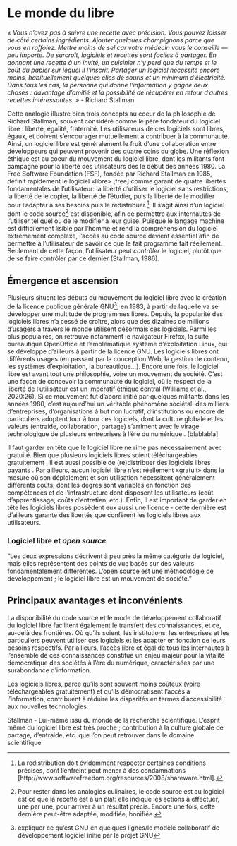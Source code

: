 # Le monde du libre

*« Vous n'avez pas à suivre une recette avec précision. Vous pouvez laisser de côté certains ingrédients. Ajouter quelques champignons parce que vous en raffolez. Mettre moins de sel car votre médecin vous le conseille --- peu importe. De surcroît, logiciels et recettes sont faciles à partager. En donnant une recette à un invité, un cuisinier n'y perd que du temps et le coût du papier sur lequel il l'inscrit. Partager un logiciel nécessite encore moins, habituellement quelques clics de souris et un minimum d'électricité. Dans tous les cas, la personne qui donne l'information y gagne deux choses : davantage d'amitié et la possibilité de récupérer en retour d'autres recettes intéressantes. »* - Richard Stallman <!--
source de la citation: Richard Stallman et la révolution du logiciel libre - Une biographie autorisée
(2020:27).  
-->

```{=html}
<!--
1. Qu'est-ce que le logiciel libre? 
-->
```
Cette analogie illustre bien trois concepts au coeur de la philosophie de Richard Stallman, souvent considéré comme le père fondateur du logiciel libre : liberté, égalité, fraternité. Les utilisateurs de ces logiciels sont libres, égaux, et doivent s'encourager mutuellement à contribuer à la communauté. Ainsi, un logiciel libre est généralement le fruit d'une collaboration entre développeurs qui peuvent provenir des quatre coins du globe. Une réflexion éthique est au coeur du mouvement du logiciel libre, dont les militants font campagne pour la liberté des utilisateurs dès le début des années 1980. La Free Software Foundation (FSF), fondée par Richard Stallman en 1985, définit rapidement le logiciel «libre» \[free\] comme garant de quatre libertés fondamentales de l'utilisateur: la liberté d'utiliser le logiciel sans restrictions, la liberté de le copier, la liberté de l'étudier, puis la liberté de le modifier pour l'adapter à ses besoins puis le redistribuer [^chapitre_2-1]. Il s'agit ainsi d'un logiciel dont le code source[^chapitre_2-2] est disponible, afin de permettre aux internautes de l'utiliser tel quel ou de le modifier à leur guise. Puisque le langage machine est difficilement lisible par l'homme et rend la compréhension du logiciel extrêmement complexe, l'accès au code source devient essentiel afin de permettre à l'utilisateur de savoir ce que le fait programme fait réellement. Seulement de cette façon, l'utilisateur peut *contrôler* le logiciel, plutôt que de se faire contrôler par ce dernier (Stallman, 1986).

[^chapitre_2-1]: La redistribution doit évidemment respecter certaines conditions précises, dont l'enfreint peut mener à des condamnations \[http://www.softwarefreedom.org/resources/2008/shareware.html\].

[^chapitre_2-2]: Pour rester dans les analogies culinaires, le code source est au logiciel est ce que la recette est à un plat: elle indique les actions à effectuer, une par une, pour arriver à un résultat précis. Encore une fois, cette dernière peut-être adaptée, modifiée, bonifiée.

## Émergence et ascension

Plusieurs situent les débuts du mouvement du logiciel libre avec la création de la licence publique générale GNU[^chapitre_2-3], en 1983, à partir de laquelle va se développer une multitude de programmes libres. Depuis, la popularité des logiciels libres n'a cessé de croître, alors que des dizaines de millions d'usagers à travers le monde utilisent désormais ces logiciels. Parmi les plus populaires, on retrouve notamment le navigateur Firefox, la suite bureautique OpenOffice et l'emblématique système d'exploitation Linux, qui se développe d'ailleurs à partir de la licence GNU. Les logiciels libres ont différents usages (en passant par la conception Web, la gestion de contenu, les systèmes d'exploitation, la bureautique...). Encore une fois, le logiciel libre est avant tout une philosophie, voire un mouvement de société. C'est une façon de concevoir la communauté du logiciel, où le respect de la liberté de l'utilisateur est un impératif éthique central \textcolor{red}{(reformuler?)} (Williams et al., 2020:26). Si ce mouvement fut d'abord initié par quelques militants dans les années 1980, c'est aujourd'hui un véritable phénomène sociétal: des milliers d'entreprises, d'organisations à but non lucratif, d'institutions ou encore de particuliers adoptent tour à tour ces logiciels, dont la culture globale et les valeurs (entraide, collaboration, partage) s'arriment avec le virage technologique de plusieurs entreprises à l'ère du numérique \textcolor{red}{(retravailler, mais l'idée est là)}. \[blablabla\]

<!-- Je crois que LIbreOffice est maintenant plus populaire qu'open Office?-->

[^chapitre_2-3]: expliquer ce qu'est GNU en quelques lignes/le modèle collaboratif de développement logiciel initié par le projet GNU

Il faut garder en tête que le logiciel libre ne rime pas nécessairement avec gratuité. Bien que plusieurs logiciels libres soient téléchargeables gratuitement \textcolor{red}{(donner des exemples)}, il est aussi possible de (re)distribuer des logiciels libres payants \textcolor{red}{(reformuler, pas clair)}. Par ailleurs, aucun logiciel libre n'est réellement «gratuit» dans la mesure où son déploiement et son utilisation nécessitent généralement différents coûts, dont les degrés sont variables en fonction des compétences et de l'infrastructure dont disposent les utilisateurs (coût d'apprentissage, coûts d'entretien, etc.). Enfin, il est important de garder en tête les logiciels libres possèdent eux aussi une licence - cette dernière est d'ailleurs garante des libertés que confèrent les logiciels libres aux utilisateurs.

### Logiciel libre et *open source*

"Les deux expressions décrivent à peu près la même catégorie de logiciel, mais elles représentent des points de vue basés sur des valeurs fondamentalement différentes. L'open source est une méthodologie de développement ; le logiciel libre est un mouvement de société."

```{=html}
<!--
"Le logiciel libre participe au partage du savoir et à la préservation des libertés fondamentales à l’ère du numérique"
"Le logiciel libre garantit l’égalité d’accès de tous les québécois aux nouvelles richesses de l’ère numérique."


Faire le lien avec les défis de l'ère numérique (chapitre 2)

facilite le transfert des connaissances au-delà des frontières 

bien non marchant - partage au plus grand nombre


-->
```
## Principaux avantages et inconvénients

```{=html}
<!--

(Catherine)

En bref, la licence d’un logiciel propriétaire donne normalement à l’utilisateur des droits de
locataire : il peut utiliser le logiciel, mais il ne lui appartient pas. Par contre, la licence libre confère
des droits de propriétaire. L’utilisateur a le droit d’installer le logiciel sur autant d’ordinateurs que
désiré, le modifier selon ses besoins et le distribuer avec ou sans ses modifications. Il peut même
demander d’être payé pour distribuer des copies, avec ou sans ses modifications. Par exemple, le
logiciel Ubuntu, une version de Linux, peut être téléchargé gratuitement du site Ubuntu.com. Il
est aussi vendu par Amazon.com pour 12$ la copie, plus les frais d’expédition!


2. Avantages et inconvénients 
- Avantages
  - Qualité
  - Coût raisonnable (ou gratuité) X
  - Forte réactivité 
  - Flexibilité X
  - Fiabilité
  - Transparence du code source X
  - Pérennité X
  - Sécurité X
  - Interoperabilité
  - Fraternité X
  
- Inconvénients 
  - Déficit de compétences
  - Risques associés à la disponibilité du code source 
  - Le problème du trop de choix
  - Problèmes liés à la configuration
  - Absence de soutien personnalisé 
  - Aucune garantie
  
(Félix)

Petit paragraphe d'intro sur "liberté, égalité et fraternité" (Stallman)
  
Avantages :
  
  1. Le partage des connaissances 
  
    - Le but premier lors de la création du logiciel libre était un but éthique "de préserver une culture de partage et d’entraide dans la programmation informatique, en opposition aux restrictions d’utilisation imposées par certains éditeurs commerciaux." La dimension éthique reste l'une des principales qui motivent les acteurs `développer les logiciels libres, bien qu'il y est également des motivations souvent économiques (ou autre) (IRIS, p.2)

    - Puisque les logiciels sont "libres" et donc qu'ils ne sont jamais soumis à des restrictions d'utilisation, il y a une forte collaboration par internet dans une dynamique d’«innovation ascendante» et d'entraide (IRIS,          p.2)
    
    - Amélioratio constante, entraide, savoir partagé, plusieurs milliers de contributeurs, * les contributions ne  sont toutefois pas toujours bénévoles, "en effet, des entreprises participent au phénomène du logiciel libre        afin d’en obtenir certains gains financiers" (IRIS, p.2)
    
    - Les trois "types" de cercles d'acteurs" (IRIS, p.2)
    
    - Donc, plus grande égalité dans l'accès au savoir

    
  2. Avantages économiques : plus de liberté et d'égalité
  
    - Même s'ils ne sont pas dans tous les cas gratuits, les logiciels libres représentent pratiquement toujours une économie financière.
    
    - Pas seulement le coût d'achat, mais aussi le fait que l'on est moins dépendant d'un ensemble de logiciels intégrés
    
    - Les logiciels libres permettent donc une plus grande égalité dans l'accès aux nouvelles technologies, puisqu'ils ont de la majorité des cas, des coûts d'acquisition nettement moindre. 
    
    - L'adaptabilité des logiciels libres permet également de réduire les coûts, car les logiciels répondant mieux aux beosins des utiliateurs, ils leur permettent une meilleure efficacité (voir article sur les pneus d'auto)
    
    - Donner l'exemple de l'étude qui montre que c'est beaucoup plus économique, même si l'on doit compter les coûts de formation, lse outien technique, l'entretien et la  maintenance. (IRIS p.4) (thèse Karjalainen)
    
     - Donner un exemple d'un gouvernement qui change pour des logiciels libres ? (IRIS, p.4)
     - Cependant, une transition vers de slogiciels libres ne doit pas se faire seulement sur des bases économiques, mais dans une perspective globale de changement de culture, car sinon son succès n'est pas toujours assuré. Nous y reviendrons plus loin (voir l'échec de la transition de la ville de Freiburg en Allemagne)
     
     - Les logiciels libres permettent d'éviter de repayer régulièrement de nouvelles licenses et màj. Par exemple, un produit Microsoft a en général une durée de vie entre 5 et 10 ans (IRIS, p.6), tandis que le logiciel libre est adaptable et modifiable. Ces coût techniques de développement restent néanmoins nettement inférieurs aux coûts de renouvellement et de màj des logiciels propriétaires dans bien des cas.
     
     - L'argent sauvée des licences peut alors être investie dans le développement du logiciel libre (FACIL, p.9)
     
     - Le marché du logiciel libre : concurrentiel équitable et de meilleure qualité. "Le logiciel libre crée un marché libre et équitable des services informatiques. Les utilisateurs peuvent donc se trouver des fournisseurs devservices au juste prix, tandis que les programmeurs trouveront toujours àvqui offrir leurs services. Une concurrence saine est alors envisageable, ce qui entraîne une diminution des coûts et une augmentation de la qualité du service." (FACIL, p.4)
    
  3. Adaptabilité, indépendance et sécurité
  
  - Puisque les logiciels libres peuvent être modifiés à notre guise, ils représentent un réel atout permettant aux utilisateurs d'adapter le logiciel selon leurs besoins.
  
  - Liberté de développer le logiciel comme on le souhaite
  
  - Or, même si des utilisateurs ne disposent pas d'une assez grande expertise pour développer un logiciel libre, cela ne l'empêche pas pour autant de l'utiliser. En effet, "la majorité des logiciels libres sont distribués par des organisations ayant pignon
sur rue, avec du personnel permanent et des services de soutien à prix compétitif. Bien entendu,un logiciel libre donne la possibilité à son utilisateur de faire son propre développement, entretien et support, mais il ne l’oblige pas à le faire." (FACIL, p.11)
  
  - Les logiciels libres peuvent s'adapter à des besoins très particuliers et précis, ce que les logiciels propriétaires ne peuvent souvent pas (IRIS, p.3)
  
  - Cela donne une indépendance aux utilisateurs vis-à-vis des logiciels mal adaptés, couteux et qui "enferment" (voir autre article sur le fait qu'il faut souvent utiliser les logiciels de la même compagnie ex : Microsoft)
  
  - Du même coup, les logiciels libres exigent que l'on développe une certaine expertise "locale" si l'on veut en tirer le maximum des bénéfices. Les logiciels libres contribuent donc au développement d'un savoir-faire plus proche des utilisateurs. 
  
  - Il y a alors un gain de productivité et d'efficacité 
  
  - Permet de mieux structuré des organisations qui sont hétérogènes (FACIL, p.17)
  
  - Puisque l'on a accès aux codes sources des logiciels, cela augmente la sécurité (IRIS, p.3)
  
  - Pérénité du savir-faire que l'on développe (FACIL, p.5) 
  
  
Inconvénient :

  1. Transfert parfois difficile et besoin d'expertise
  
  - Exemple de la ville de Freiburg vs Munich. Il ne faut pas seulement transférer pour de raisons économiques, mais investir également dans le développement et s'assurer d'un soutient accru aux utilisateurs lors de la transition en assurant un soutien technique. (IRIS, p.4)
  
  - L'adoption de logiciels libres demande évidemment une certaine expertise technique. D'une part pour assurer le transfert d'un logiciel propriétaire vers un libre en évitant le plus possible les problèmes techniques qu'un tel changement d'habitude entraîne.
  
  - D'autre part, pour développer et adapter les logiciels libres aux besoins des utilisateurs
  
  -Difficulté de s'adapter à un nouveau logiciel lorsque l'on est habitué àun autre. On a alors besoin de formation des utilisateurs, de traduire certains éléments dans un autre langage, etc. (FACIL, p.8)

-->
```
La disponibilité du code source et le mode de développement collaboratif du logiciel libre facilitent également le transfert des connaissances, et ce, au-delà des frontières. Où qu'ils soient, les institutions, les entreprises et les particuliers peuvent utiliser ces logiciels et les adapter en fonction de leurs besoins respectifs. Par ailleurs, l'accès libre et égal de tous les internautes à l'ensemble de ces connaissances constitue un enjeu majeur pour la vitalité démocratique des sociétés à l'ère du numérique, caractérisées par une surabondance d'information.

Les logiciels libres, parce qu'ils sont souvent moins coûteux (voire téléchargeables gratuitement) et qu'ils démocratisent l'accès à l'information, contribuent à réduire les disparités en termes d'accessibilité aux nouvelles technologies.

Stallman - Lui-même issu du monde de la recherche scientifique. L'esprit même du logiciel libre est très proche ; contribution à la culture globale de partage, d'entraide, etc. que l'on peut retrouver dans le domaine scientifique

```{=html}
<!--

"Cependant, il existe une disparité dans l’accessibilité aux nouvelles technologies à l’intérieur
des sociétés, entre riches et pauvres. Les logiciels libres, téléchargeables
gratuitement sur Internet, éliminent ces disparités et encouragent équitablement le développement du savoir-faire de tout un chacun."

Et sa croissance est forte et rapide grâce à son utilisation dans le cadre de la transformation numérique des entreprises
<!--



<!--
- Philosophie et rapide historique (apparition en 2006)
- Définition et clarifications conceptuelles 
  - La différence entre un logiciel libre et un logiciel gratuit 
  
  Un logiciel libre n’est pas nécessairement gratuit, et vice-versa. 
  
  - Distinction entre logiciel libre et open source 
  
  
  

3. Lien avec les sciences sociales numériques, le big data et le livre

4. Les résistances au logiciel libre
- Le manque de visibilité
- La peur de l'inconnu
- La résistance au changement

5. Au-delà du logiciel libre... 
- Les licences pour les données
  - Licences Creative Commons
  
  
"Les principes du logiciel libre ont également inspiré de nombreuses initiatives non directement liées à l’informatique et au développement des logiciels libres. La plus connue est sans aucun doute Wikipédia, qui se définit comme une encyclopédie libre, s’inspirant en cela explicitement du modèle du
logiciel libre. Soulignons également les licences Creative Commons et le mouvement des archives ouvertes et de libre accès aux revues scientifique"  
-->
```
```{=html}
<!--
SOURCES

Stallman, 1986: https://www.gnu.org/bulletins/bull1.txt

Williams et al, 2020 : Une biographie autorisée. https://iso.framadvd.org/standard/content2011/ubuntu/Data/Documents/pdf/framabooks/framabook6_stallman_v1_gnu-fdl.pdf

Sotfware Freedom Law Center: http://www.softwarefreedom.org/resources/2008/shareware.html


https://cdn.iris-recherche.qc.ca/uploads/publication/file/Note-Logiciels-libres.pdf

Document ass nat Québec: https://facil.qc.ca/files/2008-11-06_Assnat_0.pdf

GNU: https://www.gnu.org/gnu/linux-and-gnu.html

https://trepo.tuni.fi/bitstream/handle/10024/66646/978-951-44-8216-8.pdf?sequence=1



-->
```

<!-- Commentaires Laurence-Olivier

Excellent chapitre. 

Si je comprends bien, le but est de mettre l'emphase sur le logiciel libre plus que le Open Source? Est-ce qu'on devrait pas mettre plus l'emphase sur l'open source, qui est plus en lien avec la chaire? (Le libre est mieux selon moi mais aucun de nos projets sont libres)

Il serait bien de fournir des exemples de projets open source utiles dans nos fonctions de chercheur. Genre: "Dans le cadre de mes recherches, j'ai besoin d'accomplir un tâche X. Allons voir sur Github." Les chances sont qu'un projet open source soit disponible. Ex: Scraper twitter de façpon ponctuelle. Un ptit script python sur github et le tour est joué.

Il serait intéressant de faire plus de liens avec la science. La transparence, la réplicabilité, le partage. Genre KKV chapitre 1.

-->